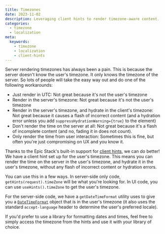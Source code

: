 ```yaml
---
title: Timezones
date: 2023-11-02
description: Leveraging client hints to render timezone-aware content.
categories:
  - timezone
  - localization
meta:
  keywords:
    - timezone
    - localization
    - client-hints
---
```

Server rendering timezones has always been a pain. This is because the server
doesn't know the user's timezone. It only knows the timezone of the server. So
lots of people will take the easy way out and do one of the following
workarounds:

- Just render in UTC: Not great because it's not the user's timezone
- Render in the server's timezone: Not great because it's not the user's
  timezone
- Render in the server's timezone, and hydrate in the client's timezone: Not
  great because it causes a flash of incorrect content (and a hydration error
  unless you add `suppressHydrationWarning={true}` to the element)
- Don't render the time on the server at all: Not great because it's a flash of
  incomplete content (and no, fading it in does not count).
- Only render the time from user interaction: Sometimes this is fine, but often
  you're just compromising on UX and you know it.

Thanks to the Epic Stack's built-in support for
[client hints](./client-hints.md), we can do better! We have a client hint set
up for the user's timezone. This means you can render the time on the server in
the user's timezone, and hydrate it in the user's timezone, without any flash of
incorrect content or hydration errors.

You can use this in a few ways. In server-side only code,
`getHints(request).timeZone` will be what you're looking for. In UI code, you
can use `useHints().timeZone` to get the user's timezone.

For the server-side code, we have a `getDateTimeFormat` utility uses to give you
a
[`DateTimeFormat`](https://developer.mozilla.org/en-US/docs/Web/JavaScript/Reference/Global_Objects/Intl/DateTimeFormat)
object that is in the user's timezone (it also uses the standard
`accept-language` header to determine the user's preferred locale).

If you'd prefer to use a library for formatting dates and times, feel free to
simply access the timezone from the hints and use it with your library of
choice.

